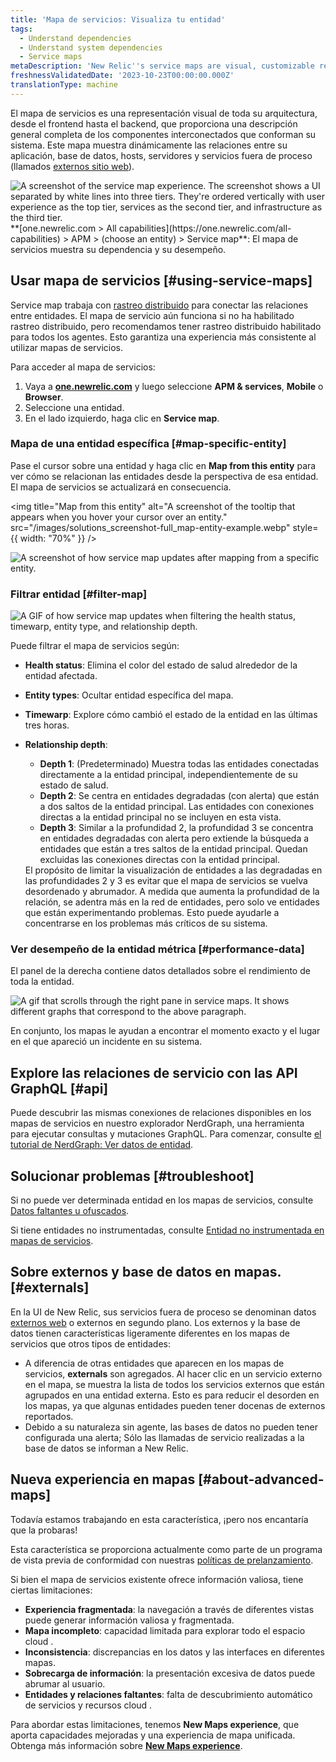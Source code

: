 ```yaml
---
title: 'Mapa de servicios: Visualiza tu entidad'
tags:
  - Understand dependencies
  - Understand system dependencies
  - Service maps
metaDescription: 'New Relic''s service maps are visual, customizable representations of your application architecture.'
freshnessValidatedDate: '2023-10-23T00:00:00.000Z'
translationType: machine
---
```


El mapa de servicios es una representación visual de toda su arquitectura, desde el frontend hasta el backend, que proporciona una descripción general completa de los componentes interconectados que conforman su sistema. Este mapa muestra dinámicamente las relaciones entre su aplicación, base de datos, hosts, servidores y servicios fuera de proceso (llamados [externos sitio web](#externals)).

<img title="Service map experience" alt="A screenshot of the service map experience. The screenshot shows a UI separated by white lines into three tiers. They're ordered vertically with user experience as the top tier, services as the second tier, and infrastructure as the third tier." src="/images/Solutions_screenshot-full_service-map.webp" />

<figcaption>
  <DNT>**[one.newrelic.com &gt; All capabilities](https://one.newrelic.com/all-capabilities) &gt; APM &gt; (choose an entity) &gt; Service map**</DNT>: El mapa de servicios muestra su dependencia y su desempeño.
</figcaption>

## Usar mapa de servicios [#using-service-maps]

Service map trabaja con [rastreo distribuido](/docs/apm/distributed-tracing/getting-started/introduction-distributed-tracing) para conectar las relaciones entre entidades. El mapa de servicio aún funciona si no ha habilitado rastreo distribuido, pero recomendamos tener rastreo distribuido habilitado para todos los agentes. Esto garantiza una experiencia más consistente al utilizar mapas de servicios.

Para acceder al mapa de servicios:

1. Vaya a <DNT>**[one.newrelic.com](https://one.newrelic.com/all-capabilities)**</DNT> y luego seleccione <DNT>**APM &amp; services**</DNT>, <DNT>**Mobile**</DNT> o <DNT>**Browser**</DNT>.
2. Seleccione una entidad.
3. En el lado izquierdo, haga clic en <DNT>**Service map**</DNT>.

### Mapa de una entidad específica [#map-specific-entity]

Pase el cursor sobre una entidad y haga clic en <DNT>**Map from this entity**</DNT> para ver cómo se relacionan las entidades desde la perspectiva de esa entidad. El mapa de servicios se actualizará en consecuencia.

<img title="Map from this entity" alt="A screenshot of the tooltip that appears when you hover your cursor over an entity." src="/images/solutions_screenshot-full_map-entity-example.webp" style={{ width: "70%" }} />

<img title="Example of map from this entity" alt="A screenshot of how service map updates after mapping from a specific entity." src="/images/solutions_screenshot-crop_mapfromthisentityexample.webp" />

### Filtrar entidad [#filter-map]

<img title="Search, filter, and explore your entities" alt="A GIF of how service map updates when filtering the health status, timewarp, entity type, and relationship depth." src="/images/solutions_screenshot-full_filter-service-map.gif" />

Puede filtrar el mapa de servicios según:

* <DNT>**Health status**</DNT>: Elimina el color del estado de salud alrededor de la entidad afectada.

* <DNT>**Entity types**</DNT>: Ocultar entidad específica del mapa.

* <DNT>**Timewarp**</DNT>: Explore cómo cambió el estado de la entidad en las últimas tres horas.

* <DNT>**Relationship depth**</DNT>:

  * <DNT>**Depth 1**</DNT>: (Predeterminado) Muestra todas las entidades conectadas directamente a la entidad principal, independientemente de su estado de salud.
  * <DNT>**Depth 2**</DNT>: Se centra en entidades degradadas (con alerta) que están a dos saltos de la entidad principal. Las entidades con conexiones directas a la entidad principal no se incluyen en esta vista.
  * <DNT>**Depth 3**</DNT>: Similar a la profundidad 2, la profundidad 3 se concentra en entidades degradadas con alerta pero extiende la búsqueda a entidades que están a tres saltos de la entidad principal. Quedan excluidas las conexiones directas con la entidad principal.

  <Callout variant="tip">
    El propósito de limitar la visualización de entidades a las degradadas en las profundidades 2 y 3 es evitar que el mapa de servicios se vuelva desordenado y abrumador. A medida que aumenta la profundidad de la relación, se adentra más en la red de entidades, pero solo ve entidades que están experimentando problemas. Esto puede ayudarle a concentrarse en los problemas más críticos de su sistema.
  </Callout>

### Ver desempeño de la entidad métrica [#performance-data]

El panel de la derecha contiene datos detallados sobre el rendimiento de toda la entidad.

<img title="Service maps right pane" alt="A gif that scrolls through the right pane in service maps. It shows different graphs that correspond to the above paragraph." src="/images/solutions_screenshot-full_service-maps-right-pane.gif" />

En conjunto, los mapas le ayudan a encontrar el momento exacto y el lugar en el que apareció un incidente en su sistema.

## Explore las relaciones de servicio con las API GraphQL [#api]

Puede descubrir las mismas conexiones de relaciones disponibles en los mapas de servicios en nuestro explorador NerdGraph, una herramienta para ejecutar consultas y mutaciones GraphQL. Para comenzar, consulte [el tutorial de NerdGraph: Ver datos de entidad](/docs/apis/nerdgraph/examples/nerdgraph-entities-api-tutorial/).

## Solucionar problemas [#troubleshoot]

Si no puede ver determinada entidad en los mapas de servicios, consulte [Datos faltantes u ofuscados](/docs/troubleshooting-missing-or-obfuscated-data-new-relic-one).

Si tiene entidades no instrumentadas, consulte [Entidad no instrumentada en mapas de servicios](/docs/new-relic-solutions/new-relic-one/ui-data/service-maps/uninstrumented-entities-service-maps).

## Sobre externos y base de datos en mapas. [#externals]

En la UI de New Relic, sus servicios fuera de proceso se denominan datos [externos web](/docs/using-new-relic/welcome-new-relic/get-started/glossary#web-external) o externos en segundo plano. Los externos y la base de datos tienen características ligeramente diferentes en los mapas de servicios que otros tipos de entidades:

* A diferencia de otras entidades que aparecen en los mapas de servicios, <DNT>**externals**</DNT> son agregados. Al hacer clic en un servicio externo en el mapa, se muestra la lista de todos los servicios externos que están agrupados en una entidad externa. Esto es para reducir el desorden en los mapas, ya que algunas entidades pueden tener docenas de externos reportados.
* Debido a su naturaleza sin agente, las bases de datos no pueden tener configurada una alerta; Sólo las llamadas de servicio realizadas a la base de datos se informan a New Relic.

## Nueva experiencia en mapas [#about-advanced-maps]

<Callout title="avance">
  Todavía estamos trabajando en esta característica, ¡pero nos encantaría que la probaras!

  Esta característica se proporciona actualmente como parte de un programa de vista previa de conformidad con nuestras [políticas de prelanzamiento](/docs/licenses/license-information/referenced-policies/new-relic-pre-release-policy).
</Callout>

Si bien el mapa de servicios existente ofrece información valiosa, tiene ciertas limitaciones:

* **Experiencia fragmentada**: la navegación a través de diferentes vistas puede generar información valiosa y fragmentada.
* **Mapa incompleto**: capacidad limitada para explorar todo el espacio cloud .
* **Inconsistencia**: discrepancias en los datos y las interfaces en diferentes mapas.
* **Sobrecarga de información**: la presentación excesiva de datos puede abrumar al usuario.
* **Entidades y relaciones faltantes**: falta de descubrimiento automático de servicios y recursos cloud .

Para abordar estas limitaciones, tenemos <DNT>**New Maps experience**</DNT>, que aporta capacidades mejoradas y una experiencia de mapa unificada. Obtenga más información sobre [<DNT>**New Maps experience**</DNT>](/docs/new-relic-solutions/new-relic-one/ui-data/advanced-maps).